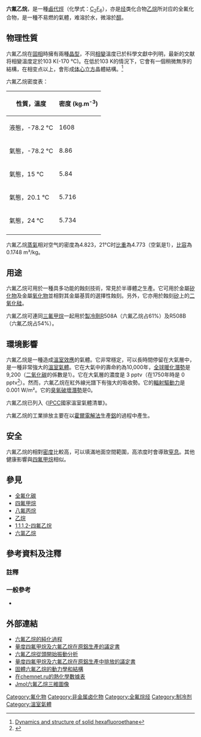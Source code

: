 {{chembox
| verifiedrevid = 267468094
| ImageFileL1 = Hexafluoroethane.png
| ImageSizeL1 = 160px
| ImageNameL1 = 骨架式
| ImageFileR1 = Hexafluoroethane-3D-balls.png
| ImageSizeR1 = 130px
| ImageNameR1 = 3D模型
| IUPACName = Hexafluoroethane
| IUPACNameZh = 六氟乙烷
| SystematicName = 六氟乙烷
| OtherNames = 六氟化碳 <br /> 1,1,1,2,2,2-六氟乙烷 <br /> 全氟乙烷 <br /> 鹵碳 116 <br /> PFC-116 <br /> CFC-116 <br /> R-116 <br /> Arcton 116 <br /> Halon 2600 <br /> UN 2193
| Section1 = {{Chembox Identifiers
| CASNo = 76-16-4
| CASNo_Ref = {{cascite}}
| EINECS = 200-939-8
| PubChem = 6431
| SMILES = C(C(F)(F)F)(F)(F)F
| ChEBI = 32905
| InChI = 1/C2F6/c3-1(4,5)2(6,7)8
| RTECS = KI4110000
  }}
| Section2 = {{Chembox Properties
| Formula = C<sub>2</sub>F<sub>6</sub>
| MolarMass = 138.01
| Appearance = 無色無嗅氣體
| Density = 5.734 kg.m<sup>-3</sup>，24 °C
| MeltingPt = -100.6 °C
| BoilingPt = -78.2 °C
| Solubility = 0.0015%
| LogP = 2
| HenryLaw = 0.000058 mol.kg<sup>-1</sup>.bar<sup>-1</sup>
| VaporPressure = 2.967 MPa，20.1 °C <br /> 3.0701 MPa，21 °C
  }}
| Section3 = {{Chembox Hazards
| MainHazards =
| NFPA-H = 1
| NFPA-F = 0
| NFPA-R = 0
| NFPA-O =
| FlashPt = 不易燃
| Autoignition =
  }}
}}

'''六氟乙烷'''，是一種[[鹵代烴|鹵代烴]]（化學式：[[碳|C]]<sub>2</sub>[[氟|F]]<sub>6</sub>），亦是[[烃|烃]]类化合物[[乙烷|乙烷]]所对应的全氟化合物，是一種不易燃的氣體，难溶於水，微溶於[[醇|醇]]。

== 物理性質 ==
六氟乙烷在[[固相|固相]]時擁有兩種[[晶型|晶型]]，不同[[相變|相變]]溫度已於科學文獻中列明，最新的文献将相變溫度定於103 K(-170 °C)。在低於103 K的情況下，它會有一個稍微無序的結構，在相变点以上，會形成[[等軸晶系|体心立方]]晶體結構。<ref>[http://adsabs.harvard.edu/abs/1999JChPh.110.1650Z Dynamics and structure of solid hexafluoroethane]</ref>

六氟乙烷密度表：

{| class="wikitable"
! 性質，溫度
! 密度 (kg.m<sup>-3</sup>)
|-
| 液態，-78.2 °C
| 1608
|-
| 氣態，-78.2 °C
| 8.86
|-
| 氣態，15 °C
| 5.84
|-
| 氣態，20.1 °C
| 5.716
|-
| 氣態，24 °C
| 5.734
|-
|}

六氟乙烷[[蒸氣|蒸氣]]相对空气的密度為4.823，21°C时[[比重|比重]]為4.773（空氣是1），[[比容|比容]]為0.1748 m³/kg。

== 用途 ==

六氟乙烷可用於一種具多功能的蝕刻技術，常見於半導體之生產。它可用於金屬[[矽化物|矽化物]]及金屬[[氧化物|氧化物]]並相對其金屬基質的選擇性蝕刻。叧外，它亦用於蝕刻[[矽|矽]]上的[[二氧化硅|二氧化硅]]。

六氟乙烷可連同[[三氟甲烷|三氟甲烷]]一起用於[[工作介質|製冷劑]]R508A（六氟乙烷占61%）及R508B（六氟乙烷占54%）。

== 環境影響 ==

六氟乙烷是一種造成[[溫室效應|溫室效應]]的氣體。它非常穩定，可以長時間停留在大氣層中，是一種非常強大的[[溫室氣體|溫室氣體]]。它在大氣中的壽命約為10,000年，[[全球暖化潛勢|全球暖化潛勢]]是9,200（[[二氧化碳|二氧化碳]]的係數是1）。它在大氣層的濃度是 3 pptv（在1750年時是 0 pptv<ref>{{Cite web |url=http://www.grida.no/climate/ipcc_tar/wg1/221.htm |title=Climate Change 2001: The Scientific Basis<!-- Bot generated title --> |accessdate=2011-06-16 |archive-date=2007-06-15 |archive-url=https://web.archive.org/web/20070615161122/http://www.grida.no/climate/ipcc_tar/wg1/221.htm |dead-url=no }}</ref>）。然而，六氟乙烷在紅外線光譜下有強大的吸收勢。它的[[輻射驅動力|輻射驅動力]]是0.001 W/m²。它的[[臭氧破壞潛勢|臭氧破壞潛勢]]是0。

六氟乙烷已列入《[[政府間氣候變化專門委員會|IPCC]]國家溫室氣體清單》。

六氟乙烷的工業排放主要在以[[霍爾電解法|霍爾電解法]]生產[[鋁|鋁]]的過程中產生。

== 安全 ==
六氟乙烷的相對[[密度|密度]]比較高，可以填滿地面空間範圍，高浓度时會導致[[窒息|窒息]]。其他健康影響與[[四氟甲烷#安全|四氟甲烷]]相似。

== 參見 ==
* [[全氟化碳|全氟化碳]]
* [[四氟甲烷|四氟甲烷]]
* [[八氟丙烷|八氟丙烷]]
* [[乙烷|乙烷]]
* [[1,1,1,2-四氟乙烷|1,1,1,2-四氟乙烷]]
* [[六氯乙烷|六氯乙烷]]

== 參考資料及注釋 ==
===註釋===
{{reflist}}
===一般參考===
{{refbegin}}
* {{cite journal | author = Bozin S E et al. | title = Growth of ionization currents in carbon tetrafluoride and hexafluoroethane | journal = J. Phys. D: Appl. Phys. | volume = 1 | issue = | pages = 327–334 | year = 1968 | doi = 10.1088/0022-3727/1/3/309}}
{{refend}}

== 外部連結 ==
{{refbegin}}
* [https://web.archive.org/web/20071021164228/http://www.wipo.int/pctdb/en/wo.jsp?wo=1996009271 六氟乙烷的純化過程]
* [http://www.epa.gov/highgwp/aluminum-pfc/pdf/TMSProtocol_02_06.pdf 量度四氟甲烷及六氟乙烷在原鋁生產的議定書]
* [http://www.springerlink.com/content/c276207r1g4v2524/ 六氟乙烷從頭開始振動分析]{{Dead link|date=2020年2月 |bot=InternetArchiveBot |fix-attempted=yes }}
* [https://web.archive.org/web/20070928184306/http://www.climatevision.gov/sectors/aluminum/pdfs/pfc_measurement.pdf 量度四氟甲烷及六氟乙烷在原鋁生產中排放的議定書]
* [http://adsabs.harvard.edu/abs/1999JChPh.110.1650Z 固體六氟乙烷的動力學和結構]
* [http://www.chemnet.ru/rus/handbook/ivtan/163.html 在chemnet.ru的熱化學數據表] {{Wayback|url=http://www.chemnet.ru/rus/handbook/ivtan/163.html |date=20180119211621 }}
* [http://chemapps.stolaf.edu/jmol/jmol.php?model=FC%28F%29%28F%29C%28F%29%28F%29F Jmol六氟乙烷三維圖像] {{Wayback|url=http://chemapps.stolaf.edu/jmol/jmol.php?model=FC%28F%29%28F%29C%28F%29%28F%29F |date=20201022014842 }}
{{refend}}

{{卤代乙烷}}
{{Authority control}}
[[Category:氟化物|Category:氟化物]]
[[Category:非金属卤化物|Category:非金属卤化物]]

[[Category:全氟烷烃|Category:全氟烷烃]]
[[Category:制冷剂|Category:制冷剂]]
[[Category:溫室氣體|Category:溫室氣體]]